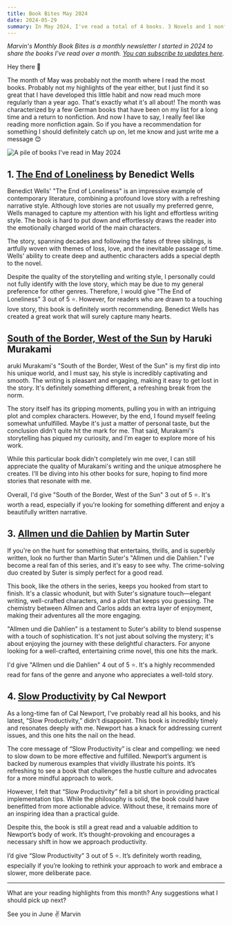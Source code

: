 ```yaml
---
title: Book Bites May 2024
date: 2024-05-29
summary: In May 2024, I've read a total of 4 books. 3 Novels and 1 nonfiction book.
---
```


_Marvin's Monthly Book Bites is a monthly newsletter I started in 2024 to share the books I've read over a month. [You can subscribe to updates here](https://world.hey.com/mrvn)._

Hey there 👋

The month of May was probably not the month where I read the most books. Probably not my highlights of the year either, but I just find it so great that I have developed this little habit and now read much more regularly than a year ago. That's exactly what it's all about! The month was characterized by a few German books that have been on my list for a long time and a return to nonfiction. And now I have to say, I really feel like reading more nonfiction again. So if you have a recommendation for something I should definitely catch up on, let me know and just write me a message 😊

<img
    src="https://world.hey.com/mrvn/dcac7f16/representations/eyJfcmFpbHMiOnsibWVzc2FnZSI6IkJBaHNLd2NvWCtsaiIsImV4cCI6bnVsbCwicHVyIjoiYmxvYl9pZCJ9fQ==--73e96f459650c31dfcb21b720f459ecb3e374b81/eyJfcmFpbHMiOnsibWVzc2FnZSI6IkJBaDdDam9MWm05eWJXRjBTU0lJYW5CbkJqb0dSVlE2RkhKbGMybDZaVjkwYjE5c2FXMXBkRnNIYVFLQUIya0NBQVU2REhGMVlXeHBkSGxwU3pvTGJHOWhaR1Z5ZXdZNkNYQmhaMlV3T2cxamIyRnNaWE5qWlZRPSIsImV4cCI6bnVsbCwicHVyIjoidmFyaWF0aW9uIn19--0b5e092e6240e14fab357b4c1013c9a0c881ff87/books%20may.jpg"
    alt="A pile of books I've read in May 2024"
    className="rounded-2xl"
/>

## 1. [The End of Loneliness](https://www.goodreads.com/book/show/28051948-vom-ende-der-einsamkeit) by Benedict Wells

Benedict Wells' "The End of Loneliness" is an impressive example of contemporary literature, combining a profound love story with a refreshing narrative style. Although love stories are not usually my preferred genre, Wells managed to capture my attention with his light and effortless writing style. The book is hard to put down and effortlessly draws the reader into the emotionally charged world of the main characters.

The story, spanning decades and following the fates of three siblings, is artfully woven with themes of loss, love, and the inevitable passage of time. Wells' ability to create deep and authentic characters adds a special depth to the novel.

Despite the quality of the storytelling and writing style, I personally could not fully identify with the love story, which may be due to my general preference for other genres. Therefore, I would give "The End of Loneliness" 3 out of 5 ⭐. However, for readers who are drawn to a touching love story, this book is definitely worth recommending. Benedict Wells has created a great work that will surely capture many hearts.

## [South of the Border, West of the Sun](https://www.goodreads.com/book/show/17935268-s-dlich-der-grenze-westlich-der-sonne) by Haruki Murakami

aruki Murakami's "South of the Border, West of the Sun" is my first dip into his unique world, and I must say, his style is incredibly captivating and smooth. The writing is pleasant and engaging, making it easy to get lost in the story. It's definitely something different, a refreshing break from the norm.

The story itself has its gripping moments, pulling you in with an intriguing plot and complex characters. However, by the end, I found myself feeling somewhat unfulfilled. Maybe it's just a matter of personal taste, but the conclusion didn't quite hit the mark for me. That said, Murakami's storytelling has piqued my curiosity, and I'm eager to explore more of his work.

While this particular book didn't completely win me over, I can still appreciate the quality of Murakami's writing and the unique atmosphere he creates. I'll be diving into his other books for sure, hoping to find more stories that resonate with me.

Overall, I'd give "South of the Border, West of the Sun" 3 out of 5 ⭐. It's worth a read, especially if you're looking for something different and enjoy a beautifully written narrative.

## 3. [Allmen und die Dahlien](https://www.goodreads.com/book/show/17928401-allmen-und-die-dahlien) by Martin Suter

If you're on the hunt for something that entertains, thrills, and is superbly written, look no further than Martin Suter's "Allmen und die Dahlien." I've become a real fan of this series, and it's easy to see why. The crime-solving duo created by Suter is simply perfect for a good read.

This book, like the others in the series, keeps you hooked from start to finish. It's a classic whodunit, but with Suter's signature touch—elegant writing, well-crafted characters, and a plot that keeps you guessing. The chemistry between Allmen and Carlos adds an extra layer of enjoyment, making their adventures all the more engaging.

"Allmen und die Dahlien" is a testament to Suter's ability to blend suspense with a touch of sophistication. It's not just about solving the mystery; it's about enjoying the journey with these delightful characters. For anyone looking for a well-crafted, entertaining crime novel, this one hits the mark.

I'd give "Allmen und die Dahlien" 4 out of 5 ⭐. It's a highly recommended read for fans of the genre and anyone who appreciates a well-told story.

## 4. [Slow Productivity](https://www.goodreads.com/book/show/197773418-slow-productivity) by Cal Newport

As a long-time fan of Cal Newport, I’ve probably read all his books, and his latest, “Slow Productivity,” didn’t disappoint. This book is incredibly timely and resonates deeply with me. Newport has a knack for addressing current issues, and this one hits the nail on the head.

The core message of “Slow Productivity” is clear and compelling: we need to slow down to be more effective and fulfilled. Newport’s argument is backed by numerous examples that vividly illustrate his points. It’s refreshing to see a book that challenges the hustle culture and advocates for a more mindful approach to work.

However, I felt that “Slow Productivity” fell a bit short in providing practical implementation tips. While the philosophy is solid, the book could have benefitted from more actionable advice. Without these, it remains more of an inspiring idea than a practical guide.

Despite this, the book is still a great read and a valuable addition to Newport’s body of work. It’s thought-provoking and encourages a necessary shift in how we approach productivity.

I’d give “Slow Productivity” 3 out of 5 ⭐. It’s definitely worth reading, especially if you’re looking to rethink your approach to work and embrace a slower, more deliberate pace.

---

What are your reading highlights from this month? Any suggestions what I should pick up next?

See you in June ✌️
Marvin

